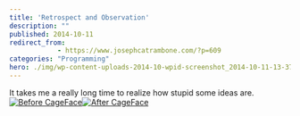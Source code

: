 ```yaml
---
title: 'Retrospect and Observation'
description: ""
published: 2014-10-11
redirect_from: 
            - https://www.josephcatrambone.com/?p=609
categories: "Programming"
hero: ./img/wp-content-uploads-2014-10-wpid-screenshot_2014-10-11-13-37-12-168x300.png
---
```

It takes me a really long time to realize how stupid some ideas are.[![Before CageFace](./img/wp-content-uploads-2014-10-wpid-screenshot_2014-10-11-13-37-12-168x300.png)](http://www.josephcatrambone.com/wp-content/uploads/2014/10/wpid-screenshot_2014-10-11-13-37-12.png)[![After CageFace](./img/wp-content-uploads-2014-10-wpid-screenshot_2014-10-11-13-36-23-168x300.png)](http://www.josephcatrambone.com/wp-content/uploads/2014/10/wpid-screenshot_2014-10-11-13-36-23.png)
